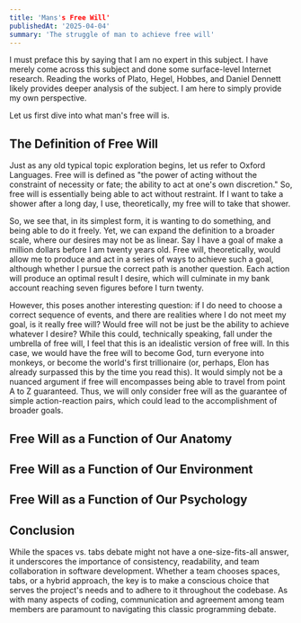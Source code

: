 ```yaml
---
title: 'Mans's Free Will'
publishedAt: '2025-04-04'
summary: 'The struggle of man to achieve free will'
---
```


I must preface this by saying that I am no expert in this subject. I have merely come across this subject and done some surface-level Internet research. Reading the works of Plato, Hegel, Hobbes, and Daniel Dennett likely provides deeper analysis of the subject. I am here to simply provide my own perspective.

Let us first dive into what man's free will is.

## The Definition of Free Will

Just as any old typical topic exploration begins, let us refer to Oxford Languages. Free will is defined as "the power of acting without the constraint of necessity or fate; the ability to act at one's own discretion." So, free will is essentially being able to act without restraint. If I want to take a shower after a long day, I use, theoretically, my free will to take that shower. 

So, we see that, in its simplest form, it is wanting to do something, and being able to do it freely. Yet, we can expand the definition to a broader scale, where our desires may not be as linear. Say I have a goal of make a million dollars before I am twenty years old. Free will, theoretically, would allow me to produce and act in a series of ways to achieve such a goal, although whether I pursue the correct path is another question. Each action will produce an optimal result I desire, which will culminate in my bank account reaching seven figures before I turn twenty.

However, this poses another interesting question: if I do need to choose a correct sequence of events, and there are realities where I do not meet my goal, is it really free will? Would free will not be just be the ability to achieve whatever I desire? While this could, technically speaking, fall under the umbrella of free will, I feel that this is an idealistic version of free will. In this case, we would have the free will to become God, turn everyone into monkeys, or become the world's first trillionaire (or, perhaps, Elon has already surpassed this by the time you read this). It would simply not be a nuanced argument if free will encompasses being able to travel from point A to Z guaranteed. Thus, we will only consider free will as the guarantee of simple action-reaction pairs, which could lead to the accomplishment of broader goals.

## Free Will as a Function of Our Anatomy 



## Free Will as a Function of Our Environment

## Free Will as a Function of Our Psychology

## Conclusion

While the spaces vs. tabs debate might not have a one-size-fits-all answer, it underscores the importance of consistency, readability, and team collaboration in software development. Whether a team chooses spaces, tabs, or a hybrid approach, the key is to make a conscious choice that serves the project's needs and to adhere to it throughout the codebase. As with many aspects of coding, communication and agreement among team members are paramount to navigating this classic programming debate.
